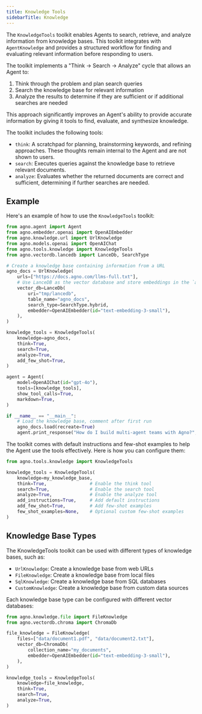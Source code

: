```yaml
---
title: Knowledge Tools
sidebarTitle: Knowledge
---
```


The `KnowledgeTools` toolkit enables Agents to search, retrieve, and analyze information from knowledge bases. This toolkit integrates with `AgentKnowledge` and provides a structured workflow for finding and evaluating relevant information before responding to users.

The toolkit implements a "Think → Search → Analyze" cycle that allows an Agent to:
1. Think through the problem and plan search queries
2. Search the knowledge base for relevant information
3. Analyze the results to determine if they are sufficient or if additional searches are needed

This approach significantly improves an Agent's ability to provide accurate information by giving it tools to find, evaluate, and synthesize knowledge.

The toolkit includes the following tools:

- `think`: A scratchpad for planning, brainstorming keywords, and refining approaches. These thoughts remain internal to the Agent and are not shown to users.
- `search`: Executes queries against the knowledge base to retrieve relevant documents.
- `analyze`: Evaluates whether the returned documents are correct and sufficient, determining if further searches are needed.

## Example

Here's an example of how to use the `KnowledgeTools` toolkit:

```python
from agno.agent import Agent
from agno.embedder.openai import OpenAIEmbedder
from agno.knowledge.url import UrlKnowledge
from agno.models.openai import OpenAIChat
from agno.tools.knowledge import KnowledgeTools
from agno.vectordb.lancedb import LanceDb, SearchType

# Create a knowledge base containing information from a URL
agno_docs = UrlKnowledge(
    urls=["https://docs.agno.com/llms-full.txt"],
    # Use LanceDB as the vector database and store embeddings in the `agno_docs` table
    vector_db=LanceDb(
        uri="tmp/lancedb",
        table_name="agno_docs",
        search_type=SearchType.hybrid,
        embedder=OpenAIEmbedder(id="text-embedding-3-small"),
    ),
)

knowledge_tools = KnowledgeTools(
    knowledge=agno_docs,
    think=True,
    search=True,
    analyze=True,
    add_few_shot=True,
)

agent = Agent(
    model=OpenAIChat(id="gpt-4o"),
    tools=[knowledge_tools],
    show_tool_calls=True,
    markdown=True,
)

if __name__ == "__main__":
    # Load the knowledge base, comment after first run
    agno_docs.load(recreate=True)
    agent.print_response("How do I build multi-agent teams with Agno?", stream=True)
```

The toolkit comes with default instructions and few-shot examples to help the Agent use the tools effectively. Here is how you can configure them:

```python
from agno.tools.knowledge import KnowledgeTools

knowledge_tools = KnowledgeTools(
    knowledge=my_knowledge_base,
    think=True,                # Enable the think tool
    search=True,               # Enable the search tool
    analyze=True,              # Enable the analyze tool
    add_instructions=True,     # Add default instructions
    add_few_shot=True,         # Add few-shot examples
    few_shot_examples=None,    # Optional custom few-shot examples
)
```

## Knowledge Base Types

The KnowledgeTools toolkit can be used with different types of knowledge bases, such as:

- `UrlKnowledge`: Create a knowledge base from web URLs
- `FileKnowledge`: Create a knowledge base from local files
- `SqlKnowledge`: Create a knowledge base from SQL databases
- `CustomKnowledge`: Create a knowledge base from custom data sources

Each knowledge base type can be configured with different vector databases:

```python
from agno.knowledge.file import FileKnowledge
from agno.vectordb.chroma import ChromaDb

file_knowledge = FileKnowledge(
    files=["data/document1.pdf", "data/document2.txt"],
    vector_db=ChromaDb(
        collection_name="my_documents",
        embedder=OpenAIEmbedder(id="text-embedding-3-small"),
    ),
)

knowledge_tools = KnowledgeTools(
    knowledge=file_knowledge,
    think=True,
    search=True,
    analyze=True,
)
```